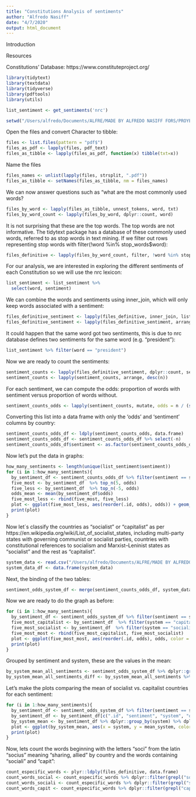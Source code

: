---
title: "Constitutions Analysis of sentiments"
author: "Alfredo Nasiff"
date: "4/7/2020"
output: html_document
---
Introduction

Resources

Constitutions' Database: https://www.constituteproject.org/
```{r}
library(tidytext)
library(textdata)
library(tidyverse)
library(pdftools)
library(utils)

list_sentiment <- get_sentiments('nrc')

setwd("/Users/alfredo/Documents/ALFRE/MADE BY ALFREDO NASIFF FORS/PROYECTO DE CONSTITUCIÓN ANALISIS/R")
```

Open the files and convert Character to tibble:

```{r}
files <- list.files(pattern = "pdf$")
files_as_pdf <- lapply(files, pdf_text)
files_as_tibble <- lapply(files_as_pdf, function(x) tibble(txt=x))
```

Name the files

```{r}
files_names <- unlist(lapply(files, strsplit, ".pdf"))
files_as_tibble <- setNames(files_as_tibble, nm = files_names)
```

We can now answer questions such as “what are the most commonly used words?

```{r}
files_by_word <- lapply(files_as_tibble, unnest_tokens, word, txt)
files_by_word_count <- lapply(files_by_word, dplyr::count, word)
```

It is not surprising that these are the top words. The top words are not informative. The tidytext package has a database of these commonly used words, referred to as stop words in text mining. If we filter out rows representing stop words with filter(!word %in% stop_words$word):

```{r}
files_definitive <- lapply(files_by_word_count, filter, !word %in% stop_words$word)
```

For our analysis, we are interested in exploring the different sentiments of each Constitution so we will use the nrc lexicon:

```{r}
list_sentiment <- list_sentiment %>%
  select(word, sentiment)
```

We can combine the words and sentiments using inner_join, which will only keep words associated with a sentiment:

```{r}
files_definitive_sentiment <- lapply(files_definitive, inner_join, list_sentiment, by = "word", copy = FALSE)
files_definitive_sentiment <- lapply(files_definitive_sentiment, arrange, desc(n))
```

It could happen that the same word got two sentiments, this is due to nrc database defines two sentiments for the same word (e.g. "president"):

```{r}
list_sentiment %>% filter(word == "president")
```

Now we are ready to count the sentiments:

```{r}
sentiment_counts <- lapply(files_definitive_sentiment, dplyr::count, sentiment)
sentiment_counts <- lapply(sentiment_counts, arrange, desc(n))
```

For each sentiment, we can compute the odds: proportion of words with sentiment versus proportion of words without.

```{r}
sentiment_counts_odds <- lapply(sentiment_counts, mutate, odds = n / (sum(n) - n))
```

Converting this list into a data frame with only the 'odds' and 'sentiment' columns by country:

```{r}
sentiment_counts_odds_df <- ldply(sentiment_counts_odds, data.frame)
sentiment_counts_odds_df <- sentiment_counts_odds_df %>% select(-n)
sentiment_counts_odds_df$sentiment <- as.factor(sentiment_counts_odds_df$sentiment)
```

Now let's put the data in graphs:

```{r}
how_many_sentiments <- length(unique(list_sentiment$sentiment))
for (i in 1:how_many_sentiments){
  by_sentiment_df <- sentiment_counts_odds_df %>% filter(sentiment == sentiment[i])
  five_most <- by_sentiment_df  %>% top_n(5, odds)
  five_less <- by_sentiment_df  %>% top_n(-5, odds)
  odds_mean <- mean(by_sentiment_df$odds)
  five_most_less <- rbind(five_most, five_less)
  plot <- ggplot(five_most_less, aes(reorder(.id, odds), odds)) + geom_point() + ggtitle(sentiment_counts_odds_df$sentiment[i]) + xlab("Country") + theme(axis.text.x = element_text(size = 7)) + geom_hline(yintercept = odds_mean, color = "red") + annotate("text", x = 6, y = odds_mean + 0.002, label = "mean")
  print(plot)
}
```

Now let´s classify the countries as "socialist" or "capitalist" as per https://en.wikipedia.org/wiki/List_of_socialist_states, including multi-party states with governing communist or socialist parties, countries with constitutional references to socialism and Marxist–Leninist states as "socialist" and the rest as "capitalist".

```{r}
system_data <- read.csv("/Users/alfredo/Documents/ALFRE/MADE BY ALFREDO NASIFF FORS/PROYECTO DE CONSTITUCIÓN ANALISIS/R/Socialist's countries.csv")
system_data_df <- data.frame(system_data)
```
Next, the binding of the two tables:
```{r}
sentiment_odds_system_df <- merge(sentiment_counts_odds_df, system_data_df, by = ".id")
```
Now we are ready to do the graph as before:
```{r}
for (i in 1:how_many_sentiments){
  by_sentiment_df <- sentiment_odds_system_df %>% filter(sentiment == sentiment[i])
  five_most_capitalist <- by_sentiment_df  %>% filter(system == "capitalist") %>% top_n(5, odds)
  five_most_socialist <- by_sentiment_df  %>% filter(system == "socialist") %>% top_n(5, odds)
  five_most_most <- rbind(five_most_capitalist, five_most_socialist)
  plot <- ggplot(five_most_most, aes(reorder(.id, odds), odds, color = system)) + geom_point() + ggtitle(sentiment_counts_odds_df$sentiment[i]) + xlab("Country") + theme(axis.text.x = element_text(size = 7))
  print(plot)
}
```

Grouped by sentiment and system, these are the values in the mean:

```{r}
by_system_mean_all_sentiments <- sentiment_odds_system_df %>% dplyr::group_by(sentiment, system) %>% dplyr::summarise(mean_system = mean(odds, na.rm = TRUE))
by_system_mean_all_sentiments_diff <- by_system_mean_all_sentiments %>% dplyr::group_by(sentiment) %>% dplyr::summarise(diff = abs(diff(mean_system)))
```

Let's make the plots comparing the mean of socialist vs. capitalist countries for each sentiment:

```{r}
for (i in 1:how_many_sentiments){
  by_sentiment_df <- sentiment_odds_system_df %>% filter(sentiment == sentiment[i])
  by_sentiment_df <- by_sentiment_df[c(".id", "sentiment", "system", "odds")] %>% select(-.id, -sentiment)
  by_system_mean <- by_sentiment_df %>% dplyr::group_by(system) %>% dplyr::summarise(mean_system = mean(odds, na.rm = TRUE))
  plot <- ggplot(by_system_mean, aes(x = system, y = mean_system, color = system)) + geom_bar(stat='identity', width = 0.2) + ggtitle(sentiment_counts_odds_df$sentiment[i]) + geom_text(aes(label=round(mean_system,3)), vjust=1.6, color="white", size=3.5) + theme_minimal()
  print(plot)
}
```

Now, lets count the words beginning with the letters "soci" from the latin "socius" meaning "sharing, allied" by country and the words containing "sociali" and "capit":

```{r}
count_especific_words <- plyr::ldply(files_definitive, data.frame)
count_words_social <- count_especific_words %>% dplyr::filter(grepl("soci",word)) %>% dplyr::group_by(.id) %>% dplyr::summarise(n = sum(n)) %>% arrange(desc(n))
count_words_sociali <- count_especific_words %>% dplyr::filter(grepl("sociali",word)) %>% dplyr::group_by(.id) %>% dplyr::summarise(n = sum(n)) %>% arrange(desc(n))
count_words_capit <- count_especific_words %>% dplyr::filter(grepl("capit",word)) %>% dplyr::group_by(.id) %>% dplyr::summarise(n = sum(n = sum(n))) %>% arrange(desc(n))
```